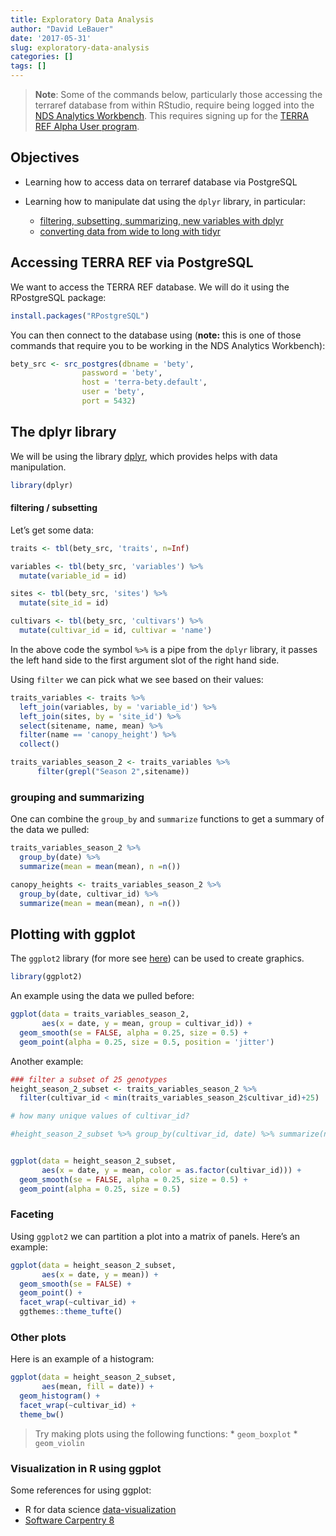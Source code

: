 ```yaml
---
title: Exploratory Data Analysis
author: "David LeBauer"
date: '2017-05-31'
slug: exploratory-data-analysis
categories: []
tags: []
---
```


> **Note**: Some of the commands below, particularly those accessing the terraref database from within RStudio, require being logged into the [NDS Analytics Workbench](http://www.terraref.ndslabs.org/#/). This requires signing up for the [TERRA REF Alpha User program](https://docs.google.com/forms/d/e/1FAIpQLScBsD042RrRok70BCGCRwARTcm9etvVHqvQaz1c5X7c5y0H3w/viewform?c=0&w=1).

## Objectives

* Learning how to access data on terraref database via PostgreSQL

* Learning how to manipulate dat using the `dplyr` library, in particular:
   * [filtering, subsetting, summarizing, new variables with dplyr](http://swcarpentry.github.io/r-novice-gapminder/13-dplyr/)
   * [converting data from wide to long with tidyr](http://swcarpentry.github.io/r-novice-gapminder/14-tidyr/)

## Accessing TERRA REF via PostgreSQL

We want to access the TERRA REF database. We will do it using the RPostgreSQL package:

```r
install.packages("RPostgreSQL")
```

You can then connect to the database using (**note:** this is one of those commands that require you to be working in the NDS Analytics Workbench):

```r
bety_src <- src_postgres(dbname = 'bety',
                password = 'bety',
                host = 'terra-bety.default',
                user = 'bety',
                port = 5432)
```

## The dplyr library

We will be using the library [dplyr](https://cran.rstudio.com/web/packages/dplyr/README.html), which provides helps with data manipulation.

```r
library(dplyr)
```

#### filtering / subsetting


Let's get some data:

```r
traits <- tbl(bety_src, 'traits', n=Inf)

variables <- tbl(bety_src, 'variables') %>%
  mutate(variable_id = id)

sites <- tbl(bety_src, 'sites') %>%
  mutate(site_id = id)

cultivars <- tbl(bety_src, 'cultivars') %>%
  mutate(cultivar_id = id, cultivar = 'name')
```

In the above code the symbol `%>%` is a pipe from the `dplyr` library, it passes the left hand side to the first argument slot of the right hand side.

Using `filter` we can pick what we see based on their values:

```r
traits_variables <- traits %>%
  left_join(variables, by = 'variable_id') %>%
  left_join(sites, by = 'site_id') %>%
  select(sitename, name, mean) %>%
  filter(name == 'canopy_height') %>%
  collect()

traits_variables_season_2 <- traits_variables %>%
      filter(grepl("Season 2",sitename))
```

### grouping and summarizing

One can combine the `group_by` and `summarize` functions to get a summary of the data we pulled:

```r
traits_variables_season_2 %>%
  group_by(date) %>%
  summarize(mean = mean(mean), n =n())

canopy_heights <- traits_variables_season_2 %>%
  group_by(date, cultivar_id) %>%
  summarize(mean = mean(mean), n =n())
```


## Plotting with ggplot

The `ggplot2` library (for more see [here](https://cran.r-project.org/web/packages/ggplot2/index.html)) can be used to create graphics.

```r
library(ggplot2)
```

An example using the data we pulled before:

```r
ggplot(data = traits_variables_season_2,
       aes(x = date, y = mean, group = cultivar_id)) +
  geom_smooth(se = FALSE, alpha = 0.25, size = 0.5) +
  geom_point(alpha = 0.25, size = 0.5, position = 'jitter')
```

Another example:

```r
### filter a subset of 25 genotypes
height_season_2_subset <- traits_variables_season_2 %>%
  filter(cultivar_id < min(traits_variables_season_2$cultivar_id)+25)

# how many unique values of cultivar_id?

#height_season_2_subset %>% group_by(cultivar_id, date) %>% summarize(n())


ggplot(data = height_season_2_subset,
       aes(x = date, y = mean, color = as.factor(cultivar_id))) +
  geom_smooth(se = FALSE, alpha = 0.25, size = 0.5) +
  geom_point(alpha = 0.25, size = 0.5)
```

### Faceting

Using `ggplot2` we can partition a plot into a matrix of panels. Here's an example:

```r
ggplot(data = height_season_2_subset,
       aes(x = date, y = mean)) +
  geom_smooth(se = FALSE) +
  geom_point() +
  facet_wrap(~cultivar_id) +
  ggthemes::theme_tufte()
```

### Other plots

Here is an example of a histogram:

```r
ggplot(data = height_season_2_subset,
       aes(mean, fill = date)) +
  geom_histogram() +
  facet_wrap(~cultivar_id) +
  theme_bw()
```

> Try making plots using the following functions:
> * `geom_boxplot`
> * `geom_violin`




### Visualization in R using ggplot

Some references for using ggplot:

* R for data science  [data-visualization](http://r4ds.had.co.nz/data-visualisation.html)
* [Software Carpentry 8](http://swcarpentry.github.io/r-novice-gapminder/08-plot-ggplot2/)
